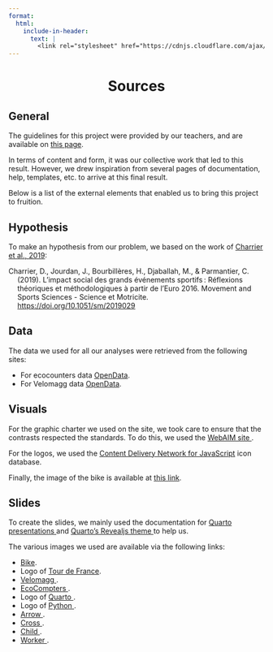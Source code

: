 ```yaml
---
format:
  html:
    include-in-header:
      text: |
        <link rel="stylesheet" href="https://cdnjs.cloudflare.com/ajax/libs/font-awesome/6.5.1/css/all.min.css">
---
```


<div style="text-align: center;">
<h1>Sources <i class="fas fa-book"></i></h1>
</div>

## General

<p class = "text"> The guidelines for this project were provided by our teachers, and are available on <a href="https://josephsalmon.github.io/HAX712X/Projects/2024-2025/README.html">this page</a>. </p>

<p class = "text"> In terms of content and form, it was our collective work that led to this result. However, we drew inspiration from several pages of documentation, help, templates, etc. to arrive at this final result. </p>

<p class = "text"> Below is a list of the external elements that enabled us to bring this project to fruition. </p>

## Hypothesis 

<p class = "text"> To make an hypothesis from our problem, we based on the work of <a href="https://www.researchgate.net/publication/337445763_L'impact_social_des_grands_evenements_sportifs_reflexions_theoriques_et_methodologiques_a_partir_de_l'Euro_2016">Charrier et al., 2019</a>:</p>

<p style="text-indent: -1.25em; margin-left: 1.25em;">
Charrier, D., Jourdan, J., Bourbillères, H., Djaballah, M., & Parmantier, C. (2019). L’impact social des grands événements sportifs : Réflexions théoriques et méthodologiques à partir de l’Euro 2016. Movement and Sports Sciences - Science et Motricite. <a href="https://doi.org/10.1051/sm/2019029">https://doi.org/10.1051/sm/2019029</a> </p>

## Data

<p class ="text"> The data we used for all our analyses were retrieved from the following sites: </p>

<ul class = "text">
  <li> For ecocounters data <a href= "https://data.montpellier3m.fr/dataset/comptages-velo-et-pieton-issus-des-compteurs-de-velo" > OpenData</a>. </li>
  <li> For Velomagg data <a href= "https://data.montpellier3m.fr/dataset/courses-des-velos-velomagg-de-montpellier-mediterranee-metropole" > OpenData</a>. </li>
</ul>


## Visuals

<p class = "text"> For the graphic charter we used on the site, we took care to ensure that the contrasts respected the standards. To do this, we used the <a href="https://webaim.org/resources/contrastchecker/">WebAIM site </a>. </p>

<p class = "text"> For the logos, we used the <a href="https://cdnjs.cloudflare.com/ajax/libs/font-awesome/6.5.1/css/all.min.css">Content Delivery Network for JavaScript</a> icon database. </p>

<p class = "text"> Finally, the image of the bike is available at <a href="https://www.google.com/search?sca_esv=360d606574466e04&rlz=1C5CHFA_enFR1134FR1134&sxsrf=ADLYWIJhYTFJLd0NF5EToQkXKb7MY35KIg:1733495181608&q=v%C3%A9lo+logo&udm=2&fbs=AEQNm0CbCVgAZ5mWEJDg6aoPVcBgTlosgQSuzBMlnAdio07UCJQtmEkU6i-_BMZgWHB0gXBsp1FOhasv23lx-35-QOCWgwy8Ub06ZphwlpTwKltvFFk4jK7vaMxDVszuY0JzJdQK4U73ddOZJPIt5I7j71nfikGYErW4w3LNAyjwyoUIJVWYbc7iGg1NtY_JBWjlPnrzjW5m&sa=X&ved=2ahUKEwi3zZPkrJOKAxV0_rsIHUbAOgcQtKgLegQIGRAB&biw=1920&bih=958&dpr=1#vhid=ZR3j4T-lFtaujM&vssid=mosaic">this link</a>. </p>

## Slides

<p class = "text"> To create the slides, we mainly used the documentation for <a href="https://quarto.org/docs/presentations/"> Quarto presentations </a> and <a href="https://quarto.org/docs/presentations/revealjs/">Quarto's Revealjs theme </a> to help us. </p>

<p class = "text"> The various images we used are available via the following links: </p>

<ul class = "text">
  <li> <a href="https://www.google.com/search?sca_esv=360d606574466e04&rlz=1C5CHFA_enFR1134FR1134&sxsrf=ADLYWIJhYTFJLd0NF5EToQkXKb7MY35KIg:1733495181608&q=v%C3%A9lo+logo&udm=2&fbs=AEQNm0CbCVgAZ5mWEJDg6aoPVcBgTlosgQSuzBMlnAdio07UCJQtmEkU6i-_BMZgWHB0gXBsp1FOhasv23lx-35-QOCWgwy8Ub06ZphwlpTwKltvFFk4jK7vaMxDVszuY0JzJdQK4U73ddOZJPIt5I7j71nfikGYErW4w3LNAyjwyoUIJVWYbc7iGg1NtY_JBWjlPnrzjW5m&sa=X&ved=2ahUKEwi3zZPkrJOKAxV0_rsIHUbAOgcQtKgLegQIGRAB&biw=1920&bih=958&dpr=1#vhid=ZR3j4T-lFtaujM&vssid=mosaic">Bike</a>. </li>
  <li> Logo of <a href="https://www.google.com/search?sca_esv=360d606574466e04&rlz=1C5CHFA_enFR1134FR1134&sxsrf=ADLYWII5VWunyUuekumwZJeZ7Q0r0uOzqQ:1733496067922&q=logo+tour+de+france+2023&udm=2&fbs=AEQNm0CbCVgAZ5mWEJDg6aoPVcBgTlosgQSuzBMlnAdio07UCFdb4kkCZQx4-ERIk5vUh0ggofzXKAnOWLfX3LfiEpOL2lI_mlPUigdiia8nmBZbO_yX9CN1MMw7UaHLgtmwzNgBw2uhdh4J9JOT94ha1qhst7mDZJr3ZGsR1mkn9ltQ3ayUUiRdkn9aalJBgv1A66x6ANB3&sa=X&sqi=2&ved=2ahUKEwi4iOSKsJOKAxWKUUEAHV1PNrMQtKgLegQIFBAB&biw=1920&bih=958&dpr=1#vhid=VX_ukA1-c_7EbM&vssid=mosaic">Tour de France</a>. </li>
  <li> <a href= "https://www.google.com/search?sca_esv=72f134593c210a2c&rlz=1C5CHFA_enFR1134FR1134&sxsrf=ADLYWIJ0W3RHutDfuDw1qZavxRWVvI8cTQ:1733668536189&q=v%C3%A9lomagg+montpellier+donn%C3%A9es&udm=2&fbs=AEQNm0CbCVgAZ5mWEJDg6aoPVcBgTlosgQSuzBMlnAdio07UCFdb4kkCZQx4-ERIk5vUh0ggofzXKAnOWLfX3LfiEpOLrAl49AVGOlYs1ifBO2LLkKBS1YTux-p_gUoyztF6wWCIzAeOgP13GuSmkrTDm8ZkFNycic2OBe0rFjZazRsh39DNSd0&sa=X&sqi=2&ved=2ahUKEwiMxIfKspiKAxUfaEEAHRfpALgQtKgLegQIGBAB&biw=1920&bih=958&dpr=1#vhid=CTbH5z1Meo6IEM&vssid=mosaic" > Velomagg </a>. </li>
  <li> <a href= "https://www.google.com/search?sca_esv=72f134593c210a2c&rlz=1C5CHFA_enFR1134FR1134&sxsrf=ADLYWIJMRPGpwCzoZUK252HY0i-mPeTWIg:1733668677639&q=ecocompteur+montpellier&udm=2&fbs=AEQNm0CbCVgAZ5mWEJDg6aoPVcBgTlosgQSuzBMlnAdio07UCFdb4kkCZQx4-ERIk5vUh0ggofzXKAnOWLfX3LfiEpOL2lI_mlPUigdiia8nmBZbO8brp0rc-n6-Vr7XlVYWJuz8Ty8XrzGsET_ZbZqV1TN70aIZRoLVLyVtE9l8bmfUK9uHiClw5RojQbM5iwSfKN1wUPC3&sa=X&ved=2ahUKEwiH-cCNs5iKAxU-h_0HHezwLowQtKgLegQIFBAB&biw=1920&bih=958&dpr=1#vhid=GtdhASLXhFXcVM&vssid=mosaic" > EcoCompters </a>. </li>
  <li> Logo of <a href= "https://www.google.com/search?sca_esv=72f134593c210a2c&rlz=1C5CHFA_enFR1134FR1134&sxsrf=ADLYWIKbvqYk1jPNubvOSnuszwNRZtSMzA:1733669413529&q=quarto+logo&udm=2&fbs=AEQNm0CbCVgAZ5mWEJDg6aoPVcBgTlosgQSuzBMlnAdio07UCJQtmEkU6i-_BMZgWHB0gXBsp1FOhasv23lx-35-QOCWgwy8Ub06ZphwlpTwKltvFFk4jK7vaMxDVszuY0JzJdQK4U73ddOZJPIt5I7j71nfikGYErW4w3LNAyjwyoUIJVWYbc7iGg1NtY_JBWjlPnrzjW5m&sa=X&ved=2ahUKEwionLTstZiKAxW98rsIHRzzHSQQtKgLegQIGxAB&biw=1920&bih=958&dpr=1#vhid=jgNWdvRPq_mGwM&vssid=mosaic" > Quarto </a>. </li>
  <li> Logo of <a href= "https://www.google.com/search?q=python+logo&sca_esv=72f134593c210a2c&rlz=1C5CHFA_enFR1134FR1134&udm=2&biw=1920&bih=958&sxsrf=ADLYWIJvlIY3k0wbxEvhb9p4J9R-QpB7_w%3A1733669440780&ei=QLJVZ9WVL6Dj7_UPvp7n-Ag&ved=0ahUKEwjVtbP5tZiKAxWg8bsIHT7PGY8Q4dUDCBA&uact=5&oq=python+logo&gs_lp=EgNpbWciC3B5dGhvbiBsb2dvMgUQABiABDIFEAAYgAQyBRAAGIAEMgUQABiABDIFEAAYgAQyBRAAGIAEMgUQABiABDIFEAAYgAQyBBAAGB4yBBAAGB5I4AhQ4gJYtQdwAXgAkAEAmAFRoAHuAqoBATW4AQPIAQD4AQGYAgagAoEDwgINEAAYgAQYsQMYQxiKBcICBhAAGAcYHsICChAAGIAEGEMYigXCAggQABiABBixA8ICDhAAGIAEGLEDGIMBGIoFwgIEEAAYA5gDAIgGAZIHATagB_cX&sclient=img#vhid=xOBC4kliSKCGwM&vssid=mosaic" > Python </a>. </li>
  <li> <a href= "https://www.google.com/search?sca_esv=72f134593c210a2c&rlz=1C5CHFA_enFR1134FR1134&sxsrf=ADLYWIIV6cVga5ECrfkBSFhfBc6wIdo3jQ:1733669738135&q=fl%C3%A8che&udm=2&fbs=AEQNm0CbCVgAZ5mWEJDg6aoPVcBgTlosgQSuzBMlnAdio07UCJQtmEkU6i-_BMZgWHB0gXBsp1FOhasv23lx-35-QOCW29mlVRlid8Kf_yHZgErmroOAl6jUc9HHkkkH6_CBc7hpIE9QiogFYvQMVDNW7jvnPwf6uiYKzNvoSv--odQuqnMaEU-xOujezx-GrXEN7RvQ9Zuv&sa=X&sqi=2&ved=2ahUKEwi00JiHt5iKAxUIVUEAHSlqDgoQtKgLegQIFRAB&biw=1920&bih=958&dpr=1#vhid=snECqKTOIc002M&vssid=mosaic" > Arrow </a>. </li>
  <li> <a href= "https://www.google.com/search?q=croix+annulation+noire+sans+fond&sca_esv=8f55730a6f25802f&rlz=1C5CHFA_enFR1134FR1134&udm=2&biw=1920&bih=958&sxsrf=ADLYWILG-9jbT0pwyfaxSPPLXmO9uQe8XA%3A1733670852009&ei=xLdVZ7kFqv_v9Q_3t--xDQ&ved=0ahUKEwi596mau5iKAxWq_7sIHffbO9YQ4dUDCBA&uact=5&oq=croix+annulation+noire+sans+fond&gs_lp=EgNpbWciIGNyb2l4IGFubnVsYXRpb24gbm9pcmUgc2FucyBmb25kSIYKUOgBWKEJcAF4AJABAJgBSKABrAWqAQIxMLgBA8gBAPgBAZgCAKACAJgDAIgGAZIHAKAHwgM&sclient=img#vhid=kvrT1AdiPDd7eM&vssid=mosaic" > Cross </a>. </li>
  <li> <a href= "https://www.google.com/search?q=logo+enfants&sca_esv=076c6e27218f3cb7&rlz=1C5CHFA_enFR1134FR1134&udm=2&biw=1920&bih=958&sxsrf=ADLYWII2jZa5PGUnTEQk7R-uHd0lrxKMwA%3A1733761011749&ei=8xdXZ_SuLduE9u8PrYW6-As&ved=0ahUKEwi09OuJi5uKAxVbgv0HHa2CDr8Q4dUDCBA&uact=5&oq=logo+enfants&gs_lp=EgNpbWciDGxvZ28gZW5mYW50czIEECMYJzIEECMYJzIFEAAYgAQyBRAAGIAEMgUQABiABDIFEAAYgAQyBBAAGB4yBBAAGB4yBhAAGAgYHjIGEAAYCBgeSMUFUMkBWO0CcAF4AJABAJgBV6ABlQGqAQEyuAEDyAEA-AEBmAICoAKdAZgDAIgGAZIHATKgB5wO&sclient=img#vhid=nBx1grItrAL2sM&vssid=mosaic" > Child </a>. </li>
  <li> <a href= "https://www.google.com/search?sca_esv=076c6e27218f3cb7&rlz=1C5CHFA_enFR1134FR1134&sxsrf=ADLYWIK41Licr40Xgtd6IwTyDPBLSoFKFA:1733761062186&q=logo+travailleurs&udm=2&fbs=AEQNm0CbCVgAZ5mWEJDg6aoPVcBgTlosgQSuzBMlnAdio07UCDLCEFD_usRx1ypeyG12vsLgrgE1EkM5B5upM8RCk3yTlEJu4dgcI0TMzUDmbxwU52CfDRRycGToS9mLm6HS3zUr0ZWIAZZZ_WeflgZIznWZ9RyJTZnuRcVFIUbfnUmlA-Vjm7ToO1SJegibi3lJB1jtyzHu4OaB00nJLmW7i-QM5M5wSg&sa=X&ved=2ahUKEwiqmPKhi5uKAxVBgP0HHUb1HAEQtKgLegQIFxAB&biw=1920&bih=958&dpr=1#vhid=fSV7wGp0WFw1zM&vssid=mosaic" > Worker </a>. </li>
</ul>

